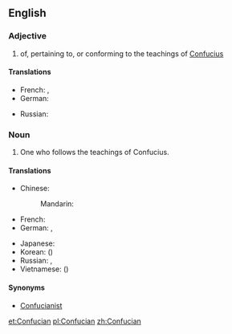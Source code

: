 ==English==

===Adjective===
{{en-adj}}

# of, pertaining to, or conforming to the teachings of [[Confucius]]

====Translations====
{{trans-top|of, pertaining to, or conforming to the teachings of Confucius}}
* French: {{t+|fr|confucéen}}, {{t+|fr|confucien}}
* German: {{t-|de|konfuzianisch}}
{{trans-mid}}
* Russian: {{t+|ru|конфуцианский|tr=konfuciánskij|sc=Cyrl}}
{{trans-bottom}}

===Noun===
{{en-noun}}

# One who follows the teachings of Confucius.

====Translations====
{{trans-top|one who follows the teachings of Confucius}}
* Chinese:
*: Mandarin: {{t|zh|儒家|tr=rújiā|sc=Hani}}
* French: {{t+|fr|confucianiste|m|f}}
* German: {{t-|de|Konfuzianer|m}}, {{t-|de|Konfuzianerin|f}}
{{trans-mid}}
* Japanese: {{t-|ja|儒家|tr=じゅか, juka|sc=Jpan}}
* Korean: {{t+|ko|유가|tr=yuga|sc=Kore}} ({{t+|ko|儒家|sc=Kore}})
* Russian: {{t+|ru|конфуцианец|m|tr=konfuciánec|sc=Cyrl}}, {{t-|ru|конфуцианка|f|tr=konfuciánka|sc=Cyrl}}
* Vietnamese: {{t+|vi|nho gia}} ({{t+|vi|儒家}})
{{trans-bottom}}

====Synonyms====
* [[Confucianist]]

[[et:Confucian]]
[[pl:Confucian]]
[[zh:Confucian]]